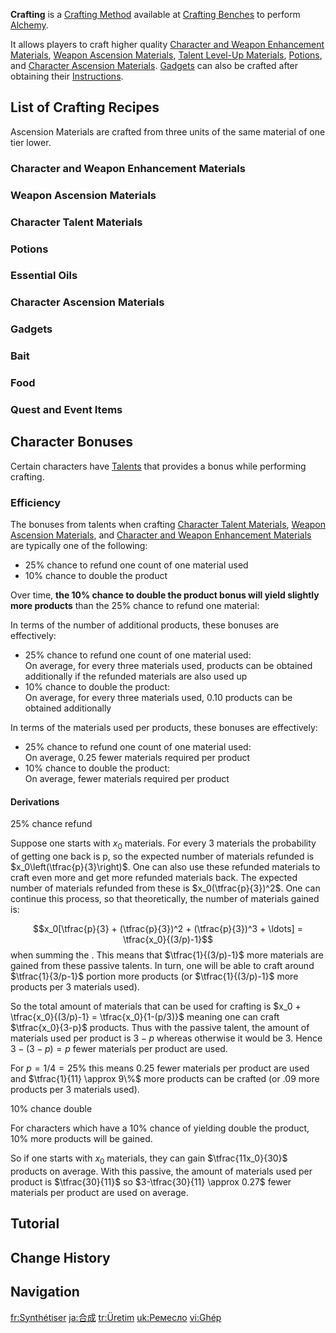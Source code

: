 {{Terminology Infobox
|image = Icon Crafting Small.png
|type  = Crafting Methods
|type2 = Game Systems
}}
'''Crafting''' is a [[Crafting Method]] available at [[Crafting Benches]] to perform [[Alchemy]].

It allows players to craft higher quality [[Character and Weapon Enhancement Material]]s, [[Weapon Ascension Material]]s, [[Talent Level-Up Material]]s, [[Potion]]s, and [[Character Ascension Material]]s. [[Gadget]]s can also be crafted after obtaining their [[Instructions]].

==List of Crafting Recipes==
Ascension Materials are crafted from three units of the same material of one tier lower.

===Character and Weapon Enhancement Materials===
{{Alchemy Recipes|type=Character and Weapon Enhancement Materials}}

===Weapon Ascension Materials===
{{Alchemy Recipes|type=Weapon Ascension Materials}}

===Character Talent Materials===
{{Alchemy Recipes|type=Character Talent Materials}}

===Potions===
{{Alchemy Recipes|type=Potions|infobox=Food}}

===Essential Oils===
{{Alchemy Recipes|type=Essential Oils|infobox=Food}}

===Character Ascension Materials===
{{Alchemy Recipes|type=Character Ascension Materials}}

===Gadgets===
{{Alchemy Recipes|type=Gadgets|not=Event Items}}

===Bait===
{{Alchemy Recipes|type=Bait}}

===Food===
{{Alchemy Recipes|type=Food&Food with Instructions|text=[[Food]]|infobox=Food}}

===Quest and Event Items===
{{Alchemy Recipes|type=Lantern Rite Materials¦Quest Items¦Event Items|text=Quest and Event Items}}

==Character Bonuses==
Certain characters have [[Talents]] that provides a bonus while performing crafting.

{{Talents by Category Table|Crafting Talents}}

===Efficiency===
The bonuses from talents when crafting [[Character Talent Material]]s, [[Weapon Ascension Material]]s, and [[Character and Weapon Enhancement Material]]s are typically one of the following:
* 25% chance to refund one count of one material used
* 10% chance to double the product

Over time, '''the 10% chance to double the product bonus will yield slightly more products''' than the 25% chance to refund one material:

In terms of the number of additional products, these bonuses are effectively:
* 25% chance to refund one count of one material used:<br>On average, for every three materials used, {{Not a Typo|~0.09}} products can be obtained additionally if the refunded materials are also used up
* 10% chance to double the product:<br>On average, for every three materials used, 0.10 products can be obtained additionally

In terms of the materials used per products, these bonuses are effectively:
* 25% chance to refund one count of one material used:<br>On average, 0.25 fewer materials required per product
* 10% chance to double the product:<br>On average, {{Not a Typo|~0.27}} fewer materials required per product

====Derivations====
;25% chance refund
Suppose one starts with <math>x_0</math> materials. For every 3 materials the probability of getting one back is p, so the expected number of materials refunded is <math>x_0\left(\tfrac{p}{3}\right)</math>. One can also use these refunded materials to craft even more and get more refunded materials back. The expected number of materials refunded from these is <math>x_0(\tfrac{p}{3})^2</math>. One can continue this process, so that theoretically, the number of materials gained is:
:<math>x_0[\tfrac{p}{3} + (\tfrac{p}{3})^2 + (\tfrac{p}{3})^3 + \ldots] = \tfrac{x_0}{(3/p)-1}</math>
when summing the {{w|geometric series}}. This means that <math>\tfrac{1}{(3/p)-1}</math> more materials are gained from these passive talents. In turn, one will be able to craft around <math>\tfrac{1}{3/p-1}</math> portion more products (or <math>\tfrac{1}{(3/p)-1}</math> more products per 3 materials used).

So the total amount of materials that can be used for crafting is <math>x_0 + \tfrac{x_0}{(3/p)-1} = \tfrac{x_0}{1-(p/3)}</math> meaning one can craft <math>\tfrac{x_0}{3-p}</math> products. Thus with the passive talent, the amount of materials used per product is <math>3-p</math> whereas otherwise it would be 3. Hence <math>3-(3-p)=p</math> fewer materials per product are used.

For <math>p=1/4=25\%</math> this means 0.25 fewer materials per product are used and <math>\tfrac{1}{11} \approx 9\%</math> more products can be crafted (or .09 more products per 3 materials used).

;10% chance double
For characters which have a 10% chance of yielding double the product, 10% more products will be gained.

So if one starts with <math>x_0</math> materials, they can gain <math>\tfrac{11x_0}{30}</math> products on average. With this passive, the amount of materials used per product is <math>\tfrac{30}{11}</math> so <math>3-\tfrac{30}{11} \approx 0.27</math> fewer materials per product are used on average.

==Tutorial==
{{Tutorial
|image1   = Tutorial Crafting Calculate.png
|text1    = After you select the level-up direction you wish to take, the maximum level(s) you can reach using the items in your [[Inventory]] will be {{Color|help|automatically selected}} for you.<br>After selecting the necessary Transmutation Materials, the relevant Transmutation(s) will be {{Color|help|automatically selected}} based on your level-up direction and [[Character Development Item|Level-Up Materials]] in your Inventory.
}}
==Change History==
{{Change History|1.0}}

==Navigation==
{{Game Systems Navbox}}

[[fr:Synthétiser]]
[[ja:合成]]
[[tr:Üretim]]
[[uk:Ремесло]]
[[vi:Ghép]]